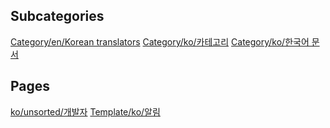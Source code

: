 
== Subcategories ==
[[Category/en/Korean translators]]
[[Category/ko/카테고리]]
[[Category/ko/한국어 문서]]

== Pages ==
[[ko/unsorted/개발자]]
[[Template/ko/알림]]
